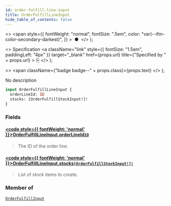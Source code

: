 ```yaml
---
id: order-fulfill-line-input
title: OrderFulfillLineInput
hide_table_of_contents: false
---
```


  <>
    <span
      style={{
        fontWeight: "normal",
        fontSize: ".5em",
        color: "var(--ifm-color-secondary-darkest)",
      }}
    >
      &nbsp;●&nbsp;
    </span>
  </>
);

  <>
    Specification
    <a
      className="link"
      style={{ fontSize: "1.5em", paddingLeft: "4px" }}
      target="\_blank"
      href={props.url}
      title={"Specified by " + props.url}
    >
      ⎘
    </a>
  </>
);

  <>
    <span className={"badge badge--" + props.class}>{props.text}</span>
  </>
);

No description

```graphql
input OrderFulfillLineInput {
  orderLineId: ID
  stocks: [OrderFulfillStockInput!]!
}
```

### Fields

#### [<code style={{ fontWeight: 'normal' }}>OrderFulfillLineInput.<b>orderLineId</b></code>](#)<Bullet />[`ID`](../../api-reference/miscellaneous/scalars/id) <Badge class="secondary" text="scalar"/> <Badge class="secondary" text="miscellaneous"/>

> The ID of the order line.

#### [<code style={{ fontWeight: 'normal' }}>OrderFulfillLineInput.<b>stocks</b></code>](#)<Bullet />[`[OrderFulfillStockInput!]!`](../../api-reference/orders/inputs/order-fulfill-stock-input) <Badge class="secondary" text="non-null"/> <Badge class="secondary" text="input"/> <Badge class="secondary" text="orders"/>

> List of stock items to create.

### Member of

[`OrderFulfillInput`](../../api-reference/orders/inputs/order-fulfill-input) <Badge class="secondary" text="input"/>
